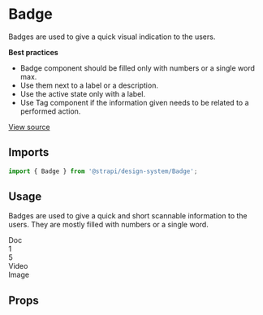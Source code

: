 <!--- Badge.stories.mdx --->


<Meta
  title="Design System/Components/Badge"
  component={Badge}
/>

# Badge

Badges are used to give a quick visual indication to the users.

**Best practices**

- Badge component should be filled only with numbers or a single word max.
- Use them next to a label or a description.
- Use the active state only with a label.
- Use Tag component if the information given needs to be related to a performed action.

[View source](https://github.com/strapi/design-system/tree/main/packages/strapi-design-system/src/Badge)

## Imports

```js
import { Badge } from '@strapi/design-system/Badge';
```

## Usage

Badges are used to give a quick and short scannable information to the users. They are mostly filled with numbers or a single word.

<Canvas>
  <Story name="base">
    <Stack spacing={2}>
      <div>
        <Badge>Doc</Badge>
      </div>
      <div>
        <Badge>1</Badge>
      </div>
      <div>
        <Badge>5</Badge>
      </div>
      <div>
        <Badge>Video</Badge>
      </div>
      <div>
        <Badge active>Image</Badge>
      </div>
    </Stack>
  </Story>
</Canvas>

## Props

<ArgsTable of={Badge} />
